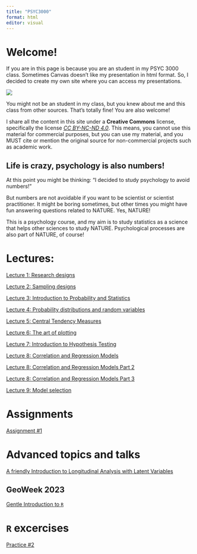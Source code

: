 ```yaml
---
title: "PSYC3000"
format: html
editor: visual
---
```


# Welcome!

If you are in this page is because you are an student in my PSYC 3000 class. Sometimes Canvas doesn't like my presentation in html format. So, I decided to create my own site where you can access my presentations.

::: column-margin
![](hexLogo.png)
:::

You might not be an student in my class, but you knew about me and this class from other sources. That's totally fine! You are also welcome!

I share all the content in this site under a **Creative Commons** license, specifically the license [*CC BY-NC-ND 4.0*](https://creativecommons.org/licenses/by-nc-nd/4.0/). This means, you cannot use this material for commercial purposes, but you can use my material, and you MUST cite or mention the original source for non-commercial projects such as academic work.

## Life is crazy, psychology is also numbers!

At this point you might be thinking: "I decided to study psychology to avoid numbers!"

But numbers are not avoidable if you want to be scientist or scientist practitioner. It might be boring sometimes, but other times you might have fun answering questions related to NATURE. Yes, NATURE!

This is a psychology course, and my aim is to study statistics as a science that helps other sciences to study NATURE. Psychological processes are also part of NATURE, of course!

# Lectures:

[Lecture 1: Research designs](lecture1/ResearchDesigns.qmd#lecture1){target="_blank"}

[Lecture 2: Sampling designs](lecture2/Sampling.qmd#lecture2){target="_blank"}

[Lecture 3: Introduction to Probability and Statistics](lecture3/introProbAndStats.qmd#lecture3){target="_blank"}

[Lecture 4: Probability distributions and random variables](lecture4/Distributions.qmd#lecture4){target="_blank"}

[Lecture 5: Central Tendency Measures](lecture5/centralTendency.qmd#lecture5){target="_blank"}

[Lecture 6: The art of plotting](lecture6/visualizations.qmd#lecture6){target="_blank"}

[Lecture 7: Introduction to Hypothesis Testing](lecture7/hypothesisTesting.qmd#lecture7){target="_blank"}

[Lecture 8: Correlation and Regression Models](lecture8/correlation&regressionPart1.qmd#lecture8){target="_blank"}

[Lecture 8: Correlation and Regression Models Part 2](lecture8/correlation&regressionPart2.qmd#lecture8.2){target="_blank"}

[Lecture 8: Correlation and Regression Models Part 3](lecture9/AssumptionsAndMore.qmd#lecture8.3){target="_blank"}

[Lecture 9: Model selection](lecture10/ModelComparasion.qmd#lecture9){target="_blank"}

# Assignments

[Assignment #1](Hw1Sp2023Psyc3000/assigment1.qmd#hw1){target="_blank"}

# Advanced topics and talks

[A friendly Introduction to Longitudinal Analysis with Latent Variables](introLongitudinal/introLongitudinalSEM.qmd#long){target="_blank"}

## GeoWeek 2023
[Gentle Introduction to `R`](geoWeekPresentation/gentleR.qmd#gentleR){target="_blank"}

# `R` excercises

[Practice #2](practice2/practice2.qmd#practice2){target="_blank"}
